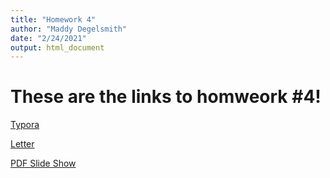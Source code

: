 ```yaml
---
title: "Homework 4"
author: "Maddy Degelsmith"
date: "2/24/2021"
output: html_document
---
```

# These are the links to homweork #4!

[Typora](Homework_04_Typora.html)

[Letter](Homework_04_Letter.pdf)

[PDF Slide Show](Homework_04_Beamer.pdf)